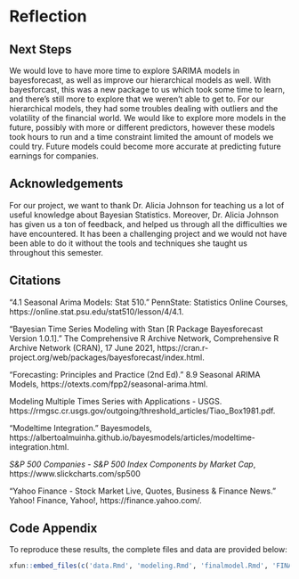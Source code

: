 # Reflection {#reflection}

## Next Steps

We would love to have more time to explore SARIMA models in bayesforecast, as well as improve our hierarchical models as well. With bayesforcast, this was a new package to us which took some time to learn, and there's still more to explore that we weren't able to get to. For our hierarchical models, they had some troubles dealing with outliers and the volatility of the financial world. We would like to explore more models in the future, possibly with more or different predictors, however these models took hours to run and a time constraint limited the amount of models we could try. Future models could become more accurate at predicting future earnings for companies.

## Acknowledgements

For our project, we want to thank Dr. Alicia Johnson for teaching us a lot of useful knowledge about Bayesian Statistics. Moreover, Dr. Alicia Johnson has given us a ton of feedback, and helped us through all the difficulties we have encountered. It has been a challenging project and we would not have been able to do it without the tools and techniques she taught us throughout this semester.

## Citations

“4.1 Seasonal Arima Models: Stat 510.” PennState: Statistics Online Courses, https://online.stat.psu.edu/stat510/lesson/4/4.1. 

“Bayesian Time Series Modeling with Stan [R Package Bayesforecast Version 1.0.1].” The Comprehensive R Archive Network, Comprehensive R Archive Network (CRAN), 17 June 2021, https://cran.r-project.org/web/packages/bayesforecast/index.html.


“Forecasting: Principles and Practice (2nd Ed).” 8.9 Seasonal ARIMA Models, https://otexts.com/fpp2/seasonal-arima.html. 

Modeling Multiple Times Series with Applications - USGS. https://rmgsc.cr.usgs.gov/outgoing/threshold_articles/Tiao_Box1981.pdf. 

“Modeltime Integration.” Bayesmodels, https://albertoalmuinha.github.io/bayesmodels/articles/modeltime-integration.html. 

*S&P 500 Companies - S&P 500 Index Components by Market Cap*, https://www.slickcharts.com/sp500

“Yahoo Finance - Stock Market Live, Quotes, Business &amp; Finance News.” Yahoo! Finance, Yahoo!, https://finance.yahoo.com/. 

## Code Appendix

To reproduce these results, the complete files and data are provided below:

```r
xfun::embed_files(c('data.Rmd', 'modeling.Rmd', 'finalmodel.Rmd', 'FINALDATASET.csv', 'RandomCompnay.csv', 'bayesian_forecast_earnigns.csv', 'Diff_Inter_train_nick.rds', 'Diff_inter_slope_train_nick.rds'))
```